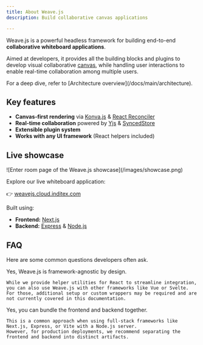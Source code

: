 ```yaml
---
title: About Weave.js
description: Build collaborative canvas applications

---
```



Weave.js is a powerful headless framework for building end-to-end **collaborative whiteboard applications**.

Aimed at developers, it provides all the building blocks and plugins to develop visual collaborative [canvas](/docs/main/glossary#canvas), while handling user interactions to enable real-time collaboration among multiple users.

<Callout title="Want to learn more?">
For a deep dive, refer to [Architecture overview](/docs/main/architecture).
</Callout>

## Key features

- **Canvas-first rendering** via [Konva.js](/docs/main/architecture#konvajs) & [React Reconciler](/docs/main/architecture#react-reconciler)
- **Real-time collaboration** powered by [Yjs](/docs/main/architecture#yjs) & [SyncedStore](/docs/main/architecture#syncedstore) 
- **Extensible plugin system** 
- **Works with any UI framework** (React helpers included)

## Live showcase

<div className="flex justify-center items-center *:max-w-[700px] bg-gradient-to-br from-fd-primary/10 rounded-xl border">
  ![Enter room page of the Weave.js showcase](/images/showcase.png)
</div>

Explore our live whiteboard application:

👉 [weavejs.cloud.inditex.com](https://weavejs.cloud.inditex.com)

Built using:

- **Frontend:** [Next.js](https://nextjs.org/)
- **Backend:** [Express](https://expressjs.com/) & [Node.js](https://nodejs.org/es)

## FAQ

Here are some common questions developers often ask.

<Accordions>
  <Accordion
    id="ui-frameworks-usage"
    title="Can I use Weave.js with any UI framework?"
  >
    Yes, Weave.js is framework-agnostic by design.

    While we provide helper utilities for React to streamline integration, you can also use Weave.js with other frameworks like Vue or Svelte.
    For those, additional setup or custom wrappers may be required and are not currently covered in this documentation.
  </Accordion>
  <Accordion
    id="frontend-and-backend-single-artifact"
    title="Can I deploy the frontend and backend on a single artifact?"
  >
    Yes, you can bundle the frontend and backend together.
    
    This is a common approach when using full-stack frameworks like Next.js, Express, or Vite with a Node.js server.
    However, for production deployments, we recommend separating the frontend and backend into distinct artifacts.
  </Accordion>
</Accordions>
